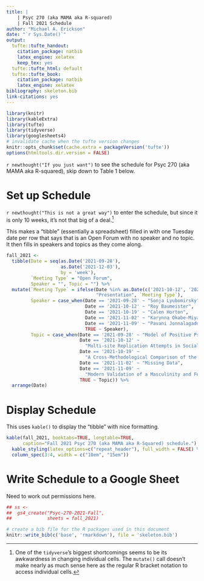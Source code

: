 ```yaml
---
title: |
    | Psyc 270 (aka MAMA aka R-squared)
    | Fall 2021 Schedule
author: "Michael A. Erickson"
date: "`r Sys.Date()`"
output:
  tufte::tufte_handout:
    citation_package: natbib
    latex_engine: xelatex
    keep_tex: yes
  tufte::tufte_html: default
  tufte::tufte_book:
    citation_package: natbib
    latex_engine: xelatex
bibliography: skeleton.bib
link-citations: yes
---
```


```r
library(knitr)
library(kableExtra)
library(tufte)
library(tidyverse)
library(googlesheets4)
# invalidate cache when the tufte version changes
knitr::opts_chunk$set(cache.extra = packageVersion('tufte'))
options(htmltools.dir.version = FALSE)
```

`r newthought("If you just want")` to see the schedule for Psyc 270 (aka MAMA aka R-squared), skip down to Table 1 below.

# Set up Schedule

`r newthought("This is not a great way")` to enter the schedule, but since it is only 10 weeks, it's not that big of a deal.^[One of the `tidyverse`'s biggest shortcomings seems to be its awkwardness in changing individual cells.  The `mutate()` call doesn't make nearly as much sense here as the regular R bracket notation to access individual cells.]

This makes a "tibble" (essentially a spreadsheet) filled in with one Tuesday date per row that says that is an Open Forum with no speaker and no topic.  It then fills in speakers and topics as they come along.

```r
fall_2021 <- 
  tibble(Date = seq(as.Date('2021-09-28'),
                    as.Date('2021-12-03'),
                    by = 'week'),
         `Meeting Type` = "Open Forum", 
         Speaker = "", Topic = "") %>%
  mutate(`Meeting Type` = ifelse(Date %in% as.Date(c('2021-10-12', '2021-10-19')),
                                 "Presentation", `Meeting Type`),
         Speaker = case_when(Date == '2021-09-28' ~ "Sonja Lyubomirsky",
                             Date == '2021-10-12' ~ "Roy Baumeister",
                             Date == '2021-10-19' ~ "Calen Horton",
                             Date == '2021-11-02' ~ "Karynna Okabe-Miyamoto",
                             Date == '2021-11-09' ~ "Pavani Jonnalagadda",
                             TRUE ~ Speaker),
         Topic = case_when(Date == '2021-09-28' ~ "Model of Positive Psychology",
                           Date == '2021-10-12' ~
                             "Multi-site Replication Attempts in Social Psychology",
                           Date == '2021-10-19' ~
                             "A Cross-Methodological Comparison of the Factor Structure of Situations",
                           Date == '2021-11-02' ~ "Missing Data",
                           Date == '2021-11-09' ~
                             "Modern Validation of a Masculinity and Femininity Scale",
                           TRUE ~ Topic)) %>%
  arrange(Date)

```


# Display Schedule

This uses `kable()` to display the "tibble" with nice formatting.

```r
kable(fall_2021, booktabs=TRUE, longtable=TRUE, 
      caption="Fall 2021 Psyc 270 (aka MAMA aka R-Squared) schedule.") %>%
  kable_styling(latex_options=c("repeat_header"), full_width = FALSE) %>%
  column_spec(3:4, width = c("10em", "15em"))

```


# Write Schedule to a Google Sheet

Need to work out permissions here.

```r
## ss <-
##  gs4_create("Psyc-270-2021-Fall",
##             sheets = fall_2021)
```


```r
# create a bib file for the R packages used in this document
knitr::write_bib(c('base', 'rmarkdown'), file = 'skeleton.bib')
```
